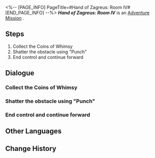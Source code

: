<%-- [PAGE_INFO]
PageTitle=#Hand of Zagreus: Room IV#
[END_PAGE_INFO] --%>
{{Stub|Dialogue.}}
{{Mission Infobox
|id            = 8030133
|title         = 
|image         = <!--Mission Hand of Zagreus Room IV.png-->
|type          = Adventure
|event_name    = 
|chapter       = 
|requirements  = {{subst:void|<!--Unknown: {"Type":"Manual"}-->}}
|summary       = <!--official mission summary from Fate's Atlas-->
|characters    = Trailblazer
|startLocation = [[<!--starting world-->]] - [[<!--starting area-->]]
|world         = <!--starting world-->
|area          = <!--starting area-->
|prev          = 
|next          = 
|rewards       = 
}}
'''''Hand of Zagreus: Room IV''''' is an [[Adventure Mission]]<!--in [world]-->.

==Steps==
# Collect the Coins of Whimsy
# Shatter the obstacle using "Punch"
# End control and continue forward

<!--
==Gameplay Notes==

--><!--
==Trial Character==

-->
==Dialogue==
{{Stub Dialogue}}
===Collect the Coins of Whimsy{{subst:void|<!--803013301-->}}===
{{Mission Description|type=adventure|location=<!--to be added-->|Every room in the hypogea is protected by a seal, and this one is controlled by the "Hand of Zagreus." You will need to solve the puzzle before you can continue any further.}}
{{Dialogue Start}}
:{{tx}}
{{Dialogue End}}

===Shatter the obstacle using "Punch"{{subst:void|<!--803013302-->}}===
{{Dialogue Start}}
:{{tx}}
{{Dialogue End}}

===End control and continue forward{{subst:void|<!--803013303-->}}===
{{Mission Description|type=adventure|location=<!--to be added-->|update|Every room in the hypogea is protected by a seal, and this one is controlled by the "Hand of Zagreus." You will need to complete its trial before you can continue any further.}}
{{Dialogue Start}}
:{{tx}}
{{Dialogue End}}

==Other Languages==
{{Other Languages
|en   = Hand of Zagreus: Room IV
|zhs  = 扎格列斯之手-房间Ⅳ
|zht  = 扎格列斯之手-房間Ⅳ
|ja   = ザグレウスの手：部屋IV
|ko   = 자그레우스의 손-방Ⅳ
|es   = Mano de Zagreus: sala IV
|fr   = Salle IV de la Main de Zagreus
|ru   = Рука Загрея IV
|th   = หัตถ์ Zagreus: ห้อง IV
|vi   = Tay Của Zagreus: Phòng IV
|de   = Hand des Zagreus: Raum IV
|id   = Tangan Zagreus: Ruangan IV
|pt   = Mão de Zagreus: Sala IV
}}

==Change History==
{{Change History|3.0}}
